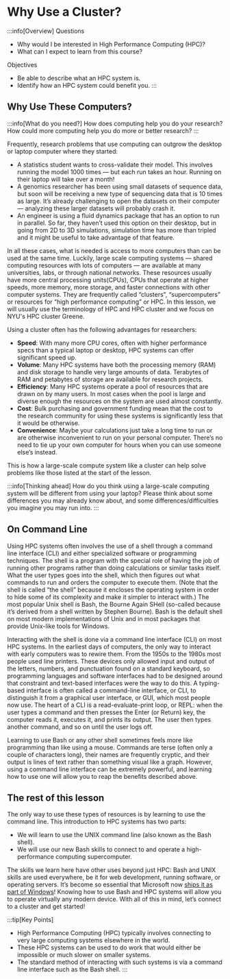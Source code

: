 # Why Use a Cluster?

:::info[Overview]
Questions
-   Why would I be interested in High Performance Computing (HPC)?
-   What can I expect to learn from this course?

Objectives
-   Be able to describe what an HPC system is.
-   Identify how an HPC system could benefit you.
:::

## Why Use These Computers?
:::info[What do you need?]
How does computing help you do your research? How could more computing help you do more or better research?
:::

Frequently, research problems that use computing can outgrow the desktop or laptop computer where they started:

-   A statistics student wants to cross-validate their model. This involves running the model 1000 times — but each run takes an hour. Running on their laptop will take over a month!
-   A genomics researcher has been using small datasets of sequence data, but soon will be receiving a new type of sequencing data that is 10 times as large. It’s already challenging to open the datasets on their computer — analyzing these larger datasets will probably crash it.
-   An engineer is using a fluid dynamics package that has an option to run in parallel. So far, they haven’t used this option on their desktop, but in going from 2D to 3D simulations, simulation time has more than tripled and it might be useful to take advantage of that feature.

In all these cases, what is needed is access to more computers than can be used at the same time. Luckily, large scale computing systems — shared computing resources with lots of computers — are available at many universities, labs, or through national networks. These resources usually have more central processing units(CPUs), CPUs that operate at higher speeds, more memory, more storage, and faster connections with other computer systems. They are frequently called “clusters”, “supercomputers” or resources for “high performance computing” or HPC. In this lesson, we will usually use the terminology of HPC and HPC cluster and we focus on NYU's HPC cluster Greene.

Using a cluster often has the following advantages for researchers:

-   **Speed**: With many more CPU cores, often with higher performance specs than a typical laptop or desktop, HPC systems can offer significant speed up.
-   **Volume**: Many HPC systems have both the processing memory (RAM) and disk storage to handle very large amounts of data. Terabytes of RAM and petabytes of storage are available for research projects.
-   **Efficiency**: Many HPC systems operate a pool of resources that are drawn on by many users. In most cases when the pool is large and diverse enough the resources on the system are used almost constantly.
-   **Cost**: Bulk purchasing and government funding mean that the cost to the research community for using these systems is significantly less that it would be otherwise.
-   **Convenience**: Maybe your calculations just take a long time to run or are otherwise inconvenient to run on your personal computer. There’s no need to tie up your own computer for hours when you can use someone else’s instead.

This is how a large-scale compute system like a cluster can help solve problems like those listed at the start of the lesson.

:::info[Thinking ahead]
How do you think using a large-scale computing system will be different from using your laptop? Please think about some differences you may already know about, and some differences/difficulties you imagine you may run into.
:::

## On Command Line
Using HPC systems often involves the use of a shell through a command line interface (CLI) and either specialized software or programming techniques. The shell is a program with the special role of having the job of running other programs rather than doing calculations or similar tasks itself. What the user types goes into the shell, which then figures out what commands to run and orders the computer to execute them. (Note that the shell is called “the shell” because it encloses the operating system in order to hide some of its complexity and make it simpler to interact with.) The most popular Unix shell is Bash, the Bourne Again SHell (so-called because it’s derived from a shell written by Stephen Bourne). Bash is the default shell on most modern implementations of Unix and in most packages that provide Unix-like tools for Windows.

Interacting with the shell is done via a command line interface (CLI) on most HPC systems. In the earliest days of computers, the only way to interact with early computers was to rewire them. From the 1950s to the 1980s most people used line printers. These devices only allowed input and output of the letters, numbers, and punctuation found on a standard keyboard, so programming languages and software interfaces had to be designed around that constraint and text-based interfaces were the way to do this. A typing-based interface is often called a command-line interface, or CLI, to distinguish it from a graphical user interface, or GUI, which most people now use. The heart of a CLI is a read-evaluate-print loop, or REPL: when the user types a command and then presses the Enter (or Return) key, the computer reads it, executes it, and prints its output. The user then types another command, and so on until the user logs off.

Learning to use Bash or any other shell sometimes feels more like programming than like using a mouse. Commands are terse (often only a couple of characters long), their names are frequently cryptic, and their output is lines of text rather than something visual like a graph. However, using a command line interface can be extremely powerful, and learning how to use one will allow you to reap the benefits described above.

## The rest of this lesson
The only way to use these types of resources is by learning to use the command line. This introduction to HPC systems has two parts:

-   We will learn to use the UNIX command line (also known as the Bash shell).
-   We will use our new Bash skills to connect to and operate a high-performance computing supercomputer.

The skills we learn here have other uses beyond just HPC: Bash and UNIX skills are used everywhere, be it for web development, running software, or operating servers. It’s become so essential that Microsoft now [ships it as part of Windows](https://apps.microsoft.com/detail/9nblggh4msv6?hl=en-US&gl=US)! Knowing how to use Bash and HPC systems will allow you to operate virtually any modern device. With all of this in mind, let’s connect to a cluster and get started!

:::tip[Key Points]
-   High Performance Computing (HPC) typically involves connecting to very large computing systems elsewhere in the world.
-   These HPC systems can be used to do work that would either be impossible or much slower on smaller systems.
-   The standard method of interacting with such systems is via a command line interface such as the Bash shell.
:::
